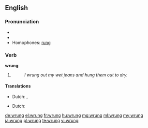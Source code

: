 ==English==

===Pronunciation===
* {{IPA|/ˈrʌŋ/}}
* {{audio|En-us-wrung.ogg|Audio (US)}}
* Homophones: [[rung]]

===Verb===
'''wrung'''

# {{past of|wring}}
#: ''I wrung out my wet jeans and hung them out to dry.''

====Translations====
{{trans-top|past tense of wring}}
* Dutch: {{t+|nl|wrong}}, {{t+|nl|wrongen}}
{{trans-mid}}
{{trans-bottom}}

{{trans-top|past participle of wring}}
* Dutch: {{t+|nl|gewrongen}}
{{trans-mid}}
{{trans-bottom}}

[[de:wrung]]
[[el:wrung]]
[[fr:wrung]]
[[hu:wrung]]
[[mg:wrung]]
[[ml:wrung]]
[[my:wrung]]
[[ja:wrung]]
[[pl:wrung]]
[[te:wrung]]
[[vi:wrung]]